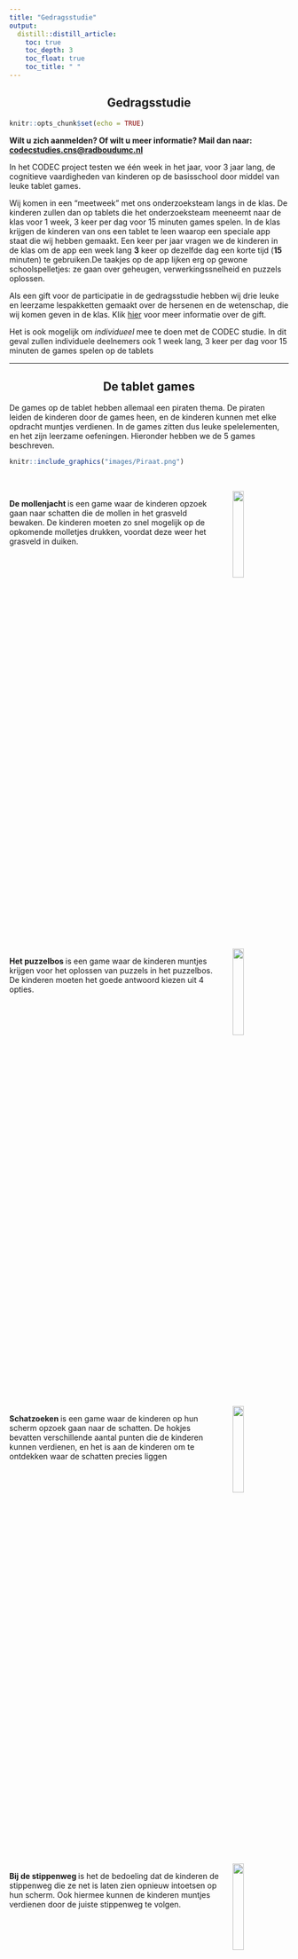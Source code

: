 ```yaml
---
title: "Gedragsstudie"
output: 
  distill::distill_article:
    toc: true
    toc_depth: 3
    toc_float: true
    toc_title: " "
---
```

<center>
## Gedragsstudie
</center>
```r
knitr::opts_chunk$set(echo = TRUE)
```

<b> Wilt u zich aanmelden? Of wilt u meer informatie? Mail dan naar: [  codecstudies.cns@radboudumc.nl](codecstudies.cns@radboudumc.nl) </b>

In het CODEC project testen we één week in het jaar, voor 3 jaar lang, de cognitieve 
vaardigheden van kinderen op de basisschool door middel van leuke tablet games.

Wij komen in een “meetweek” met ons onderzoeksteam langs in de klas. De 
kinderen zullen dan op tablets die het onderzoeksteam meeneemt naar de klas voor 
1 week, 3 keer per dag voor 15 minuten games spelen. In de klas krijgen de kinderen van ons een tablet te leen waarop een speciale app staat die wij hebben gemaakt. Een keer per jaar vragen we de kinderen in de klas om de app een week lang <b>3</b> keer op dezelfde dag een korte tijd (<b>15</b> minuten) te gebruiken.De taakjes op de app lijken erg op gewone schoolspelletjes: ze gaan over geheugen, verwerkingssnelheid en puzzels oplossen. 

Als een gift voor de participatie in de gedragsstudie hebben wij drie leuke en leerzame lespakketten gemaakt over de hersenen en de wetenschap, die wij komen geven in de klas. Klik [hier](klas.html) voor meer informatie over de gift.

Het is ook mogelijk om <i>individueel</i> mee te doen met de CODEC studie. In dit geval 
zullen individuele deelnemers ook 1 week lang, 3 keer per dag voor 15 minuten de 
games spelen op de tablets




---

<center>
## De tablet games
</center>

De games op de tablet hebben allemaal een piraten thema. De piraten leiden de kinderen door de games heen, en de kinderen kunnen met elke opdracht muntjes verdienen. In de games zitten dus leuke spelelementen, en het zijn leerzame oefeningen. Hieronder hebben we de 5 games beschreven. 

```r

knitr::include_graphics("images/Piraat.png")

```

<br>

<div style="overflow: auto;">
  <img src="images/Mollenjacht.png" style="width: 20%; float: right; margin-left: 20px;">
  <p> <b> De mollenjacht </b> is een game waar de kinderen opzoek gaan naar schatten die de mollen in het grasveld bewaken. De kinderen moeten zo snel mogelijk op de opkomende molletjes drukken, voordat deze weer het grasveld in duiken. </p>


</div>

<br>

<div style="overflow: auto;">
  <img src="images/Puzzelbos.png" style="width: 20%; float: right; margin-left: 20px;">
  <p> <b> Het puzzelbos </b> is een game waar de kinderen muntjes krijgen voor het oplossen van puzzels in het puzzelbos. De kinderen moeten het goede antwoord kiezen uit 4 opties.  </p>


</div>

<br>

<div style="overflow: auto;">
  <img src="images/Schatzoeken.png" style="width: 20%; float: right; margin-left: 20px;">
  <p> <b> Schatzoeken </b> is een game waar de kinderen op hun scherm opzoek gaan naar de schatten. De hokjes bevatten verschillende aantal punten die de kinderen kunnen verdienen, en het is aan de kinderen om te ontdekken waar de schatten precies liggen </p>


</div>

<br>

<div style="overflow: auto;">
  <img src="images/Stippenweg.png" style="width: 20%; float: right; margin-left: 20px;">
  <p> <b> Bij de stippenweg </b> is het de bedoeling dat de kinderen de stippenweg die ze net is laten zien opnieuw intoetsen op hun scherm. Ook hiermee kunnen de kinderen muntjes verdienen door de juiste stippenweg te volgen.  </p>


</div>
<br>

<div style="overflow: auto;">
  <img src="images/Mooiewoorden.png" style="width: 20%; float: right; margin-left: 20px;">
  <p> <b> Mooie woorden </b> is een game waar de kinderen schatten kunnen verdienen bij het juist oplossen van woordenschat vragen. De kinderen zullen worden gevraagd om de tegenstelling, of de definitie van een woord.  </p>


</div>


---
<center>
## Individuele deelname
</center>

Zoals bovenstaand genoemd is het ook mogelijk om individueel deel te nemen aan de CODEC gedragsstudie. 
De kinderen krijgen van ons een tablet te leen of gebruiken hun eigen tablet waarop een speciale app staat die wij hebben gemaakt. Een keer per jaar vragen we de kinderen om de app een week lang 3 keer op dezelfde dag een korte tijd (15 minuten) te gebruiken. Dat kan gewoon thuis. Daarnaast vragen we nog tot 2 maal per jaar om al de taakjes een keertje opnieuw te doen (25 minuten per keer).

<b> Wilt u zich aanmelden? Of wilt u meer informatie? Mail dan naar: [  codecstudies.cns@radboudumc.nl](codecstudies.cns@radboudumc.nl) </b>



